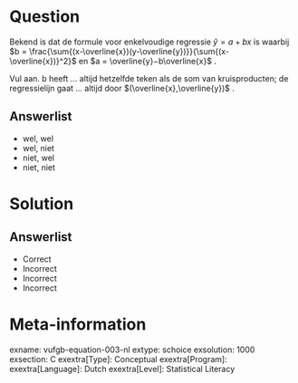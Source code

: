 Question
========

Bekend is dat de formule voor enkelvoudige regressie $\hat{y} = a + bx$ is waarbij $b = \frac{\sum{(x-\overline{x})(y-\overline{y})}}{\sum{(x-\overline{x})}^2}$ en $a =  \overline{y}−b\overline{x}$ . 

Vul aan. b heeft ... altijd hetzelfde teken als de som van kruisproducten; de
regressielijn gaat ... altijd door $(\overline{x},\overline{y})$ .

Answerlist
----------
* wel, wel
* wel, niet
* niet, wel
* niet, niet

Solution
========

Answerlist
----------
* Correct
* Incorrect
* Incorrect
* Incorrect

Meta-information
================
exname: vufgb-equation-003-nl
extype: schoice
exsolution: 1000
exsection: C
exextra[Type]: Conceptual
exextra[Program]: 
exextra[Language]: Dutch
exextra[Level]: Statistical Literacy

